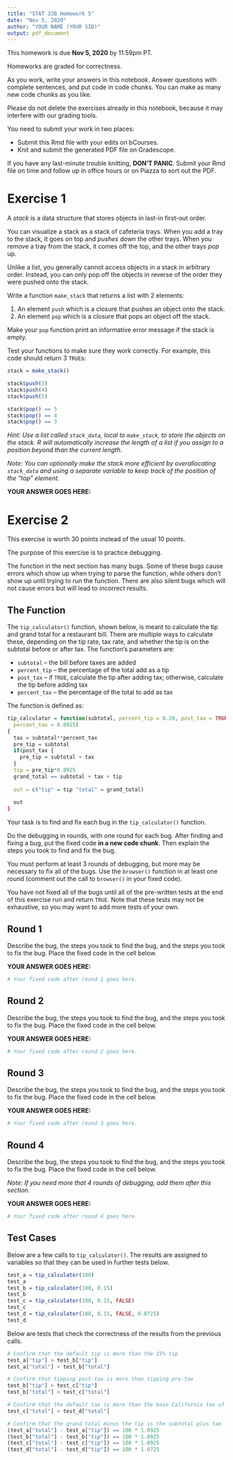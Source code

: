 ```yaml
---
title: "STAT 33B Homework 5"
date: "Nov 5, 2020"
author: "YOUR NAME (YOUR SID)"
output: pdf_document
---
```


This homework is due __Nov 5, 2020__ by 11:59pm PT.

Homeworks are graded for correctness. 

As you work, write your answers in this notebook. Answer questions with
complete sentences, and put code in code chunks. You can make as many new code
chunks as you like.

Please do not delete the exercises already in this notebook, because it may
interfere with our grading tools.

You need to submit your work in two places:

* Submit this Rmd file with your edits on bCourses.
* Knit and submit the generated PDF file on Gradescope.

If you have any last-minute trouble knitting, **DON'T PANIC**. Submit your Rmd
file on time and follow up in office hours or on Piazza to sort out the PDF.


Exercise 1
==========

A _stack_ is a data structure that stores objects in last-in first-out order.

You can visualize a stack as a stack of cafeteria trays. When you add a tray to
the stack, it goes on top and _pushes_ down the other trays. When you remove a
tray from the stack, it comes off the top, and the other trays _pop_ up.

Unlike a list, you generally cannot access objects in a stack in arbitrary
order. Instead, you can only pop off the objects in reverse of the order they
were pushed onto the stack.

Write a function `make_stack` that returns a list with 2 elements:

1. An element `push` which is a closure that pushes an object onto the stack.
2. An element `pop` which is a closure that pops an object off the stack.

Make your `pop` function print an informative error message if the stack is
empty.

Test your functions to make sure they work correctly. For example, this code
should return 3 `TRUE`s:
```r
stack = make_stack()

stack$push(3)
stack$push(4)
stack$push(5)

stack$pop() == 5
stack$pop() == 4
stack$pop() == 3
```


_Hint: Use a list called `stack_data`, local to `make_stack`, to store the
objects on the stack. R will automatically increase the length of a list if you
assign to a position beyond than the current length._

_Note: You can optionally make the stack more efficient by overallocating
`stack_data` and using a separate variable to keep track of the position of the
"top" element._

**YOUR ANSWER GOES HERE:**



Exercise 2
==========

This exercise is worth 30 points instead of the usual 10 points.

The purpose of this exercise is to practice debugging.

The function in the next section has many bugs. Some of these bugs cause errors
which show up when trying to parse the function, while others don't show up
until trying to run the function. There are also silent bugs which will not
cause errors but will lead to incorrect results. 

The Function
------------

The `tip_calculator()` function, shown below, is meant to calculate the tip and
grand total for a restaurant bill. There are multiple ways to calculate these,
depending on the tip rate, tax rate, and whether the tip is on the subtotal
before or after tax. The function's parameters are:

* `subtotal` -- the bill before taxes are added
* `percent_tip` -- the percentage of the total add as a tip
* `post_tax` -- if `TRUE`, calculate the tip after adding tax; otherwise,
  calculate the tip before adding tax
* `percent_tax` -- the percentage of the total to add as tax

The function is defined as:

```r
tip_calculator = function(subtotal, percent_tip = 0.20, post_tax = TRUE,
  percent_tax = 0.0925)
{
  tax = subtotal**percent_tax
  pre_tip = subtotal
  if(post_tax {
    pre_tip = subtotal + tax
  }
  tip = pre_tip*0.0925
  grand_total == subtotal + tax + tip
  
  out = c("tip" = tip "total" = grand_total)
  
  out
}
```

Your task is to find and fix each bug in the `tip_calculator()` function.

Do the debugging in rounds, with one round for each bug. After finding and
fixing a bug, put the fixed code **in a new code chunk**. Then explain the
steps you took to find and fix the bug.

You must perform at least 3 rounds of debugging, but more may be necessary to
fix all of the bugs. Use the `browser()` function in at least one round
(comment out the call to `browser()` in your fixed code).

You have not fixed all of the bugs until all of the pre-written tests at the
end of this exercise run and return `TRUE`. Note that these tests may not be
exhaustive, so you may want to add more tests of your own.


Round 1
-------

Describe the bug, the steps you took to find the bug, and the steps you took to
fix the bug. Place the fixed code in the cell below.

**YOUR ANSWER GOES HERE:**

```r
# Your fixed code after round 1 goes here.

```



Round 2
-------

Describe the bug, the steps you took to find the bug, and the steps you took to
fix the bug. Place the fixed code in the cell below.

**YOUR ANSWER GOES HERE:**

```r
# Your fixed code after round 2 goes here.

```



Round 3
-------

Describe the bug, the steps you took to find the bug, and the steps you took to
fix the bug. Place the fixed code in the cell below.

**YOUR ANSWER GOES HERE:**

```r
# Your fixed code after round 3 goes here.

```



Round 4
-------

Describe the bug, the steps you took to find the bug, and the steps you took to
fix the bug. Place the fixed code in the cell below.

_Note: If you need more that 4 rounds of debugging, add them after this
section._

**YOUR ANSWER GOES HERE:**

```r
# Your fixed code after round 4 goes here.

```



Test Cases
----------

Below are a few calls to `tip_calculator()`. The results are assigned to
variables so that they can be used in further tests below.

```r
test_a = tip_calculator(100)
test_a
test_b = tip_calculator(100, 0.15)
test_b
test_c = tip_calculator(100, 0.15, FALSE)
test_c
test_d = tip_calculator(100, 0.15, FALSE, 0.0725)
test_d
```

Below are tests that check the correctness of the results from the previous
calls.

```r
# Confirm that the default tip is more than the 15% tip
test_a["tip"] > test_b["tip"]
test_a["total"] > test_b["total"]

# Confirm that tipping post-tax is more than tipping pre-tax
test_b["tip"] > test_c["tip"]
test_b["total"] > test_c["total"]

# Confirm that the default tax is more than the base California tax of 7.25%
test_c["total"] > test_d["total"]

# Confirm that the grand total minus the tip is the subtotal plus tax
(test_a["total"] - test_a["tip"]) == 100 * 1.0925
(test_b["total"] - test_b["tip"]) == 100 * 1.0925
(test_c["total"] - test_c["tip"]) == 100 * 1.0925
(test_d["total"] - test_d["tip"]) == 100 * 1.0725
```
